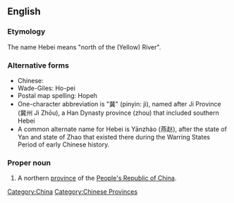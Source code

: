 ==English==

===Etymology===
The name Hebei means "north of the (Yellow) River".

===Alternative forms===
* Chinese: {{zh-zh-p|河北|Hébĕi}}
*Wade-Giles: Ho-pei
*Postal map spelling: Hopeh
*One-character abbreviation is "冀" (pinyin: jì), named after Ji Province (冀州 Jì Zhōu), a Han Dynasty province (zhou) that included southern Hebei
*A common alternate name for Hebei is Yānzhào (燕赵), after the state of Yan and state of Zhao that existed there during the Warring States Period of early Chinese history.

===Proper noun===
{{en-proper-noun}}
{{wikipedia}}

# A northern [[province]] of the [[People's Republic of China]].

[[Category:China]]
[[Category:Chinese Provinces]]